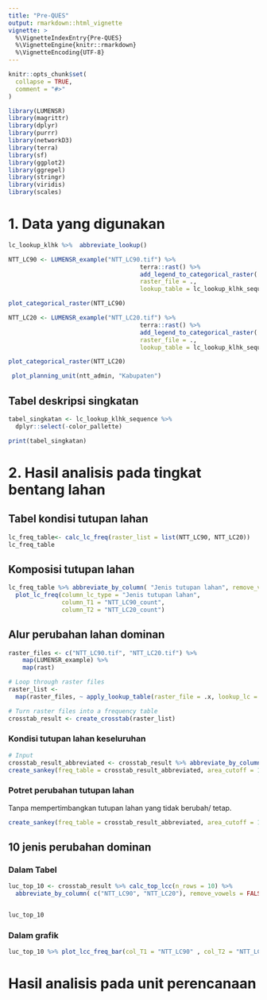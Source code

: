 ```yaml
---
title: "Pre-QUES"
output: rmarkdown::html_vignette
vignette: >
  %\VignetteIndexEntry{Pre-QUES}
  %\VignetteEngine{knitr::rmarkdown}
  %\VignetteEncoding{UTF-8}
---
```


```r
knitr::opts_chunk$set(
  collapse = TRUE,
  comment = "#>"
)
```

```r
library(LUMENSR)
library(magrittr)
library(dplyr)
library(purrr)
library(networkD3)
library(terra)
library(sf)
library(ggplot2)
library(ggrepel)
library(stringr)
library(viridis)
library(scales)
```

# 1. Data yang digunakan

```r
lc_lookup_klhk %>%  abbreviate_lookup()
```

```r
NTT_LC90 <- LUMENSR_example("NTT_LC90.tif") %>%
									 terra::rast() %>%
									 add_legend_to_categorical_raster(
									 raster_file = .,
									 lookup_table = lc_lookup_klhk_sequence)

plot_categorical_raster(NTT_LC90)
```

```r

NTT_LC20 <- LUMENSR_example("NTT_LC20.tif") %>%
									 terra::rast() %>%
									 add_legend_to_categorical_raster(
									 raster_file = .,
									 lookup_table = lc_lookup_klhk_sequence)

plot_categorical_raster(NTT_LC20)
```

```r
 plot_planning_unit(ntt_admin, "Kabupaten")
```

## Tabel deskripsi singkatan

```r
tabel_singkatan <- lc_lookup_klhk_sequence %>% 
  dplyr::select(-color_pallette)

print(tabel_singkatan)
```

# 2. Hasil analisis pada tingkat bentang lahan

## Tabel kondisi tutupan lahan
```r
lc_freq_table<- calc_lc_freq(raster_list = list(NTT_LC90, NTT_LC20))
lc_freq_table
```

## Komposisi tutupan lahan
```r
lc_freq_table %>% abbreviate_by_column( "Jenis tutupan lahan", remove_vowels = FALSE) %>% 
  plot_lc_freq(column_lc_type = "Jenis tutupan lahan", 
               column_T1 = "NTT_LC90_count", 
               column_T2 = "NTT_LC20_count")
```



## Alur perubahan lahan dominan

```r
raster_files <- c("NTT_LC90.tif", "NTT_LC20.tif") %>%
    map(LUMENSR_example) %>%
    map(rast)

# Loop through raster files
raster_list <- 
  map(raster_files, ~ apply_lookup_table(raster_file = .x, lookup_lc = lc_lookup_klhk_sequence))

# Turn raster files into a frequency table
crosstab_result <- create_crosstab(raster_list)
```

### Kondisi tutupan lahan keseluruhan

```r
# Input
crosstab_result_abbreviated <- crosstab_result %>% abbreviate_by_column( c("NTT_LC90", "NTT_LC20"), remove_vowels = FALSE)
create_sankey(freq_table = crosstab_result_abbreviated, area_cutoff = 10000, change_only = FALSE)
```

### Potret perubahan tutupan lahan

Tanpa mempertimbangkan tutupan lahan yang tidak berubah/ tetap.

```r
create_sankey(freq_table = crosstab_result_abbreviated, area_cutoff = 10000, change_only = TRUE)
```

## 10 jenis perubahan dominan

### Dalam Tabel

```r
luc_top_10 <- crosstab_result %>% calc_top_lcc(n_rows = 10) %>%
  abbreviate_by_column( c("NTT_LC90", "NTT_LC20"), remove_vowels = FALSE)


luc_top_10
```

### Dalam grafik

```r
luc_top_10 %>% plot_lcc_freq_bar(col_T1 = "NTT_LC90" , col_T2 = "NTT_LC20",Freq = "Freq")

```

# Hasil analisis pada unit perencanaan
